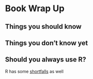 # Book Wrap Up


## Things you should know


## Things you don't know yet


## Should you always use R? 

R has some [shortfalls](https://twitter.com/CKVanPay/status/1283384711239344130) as well





